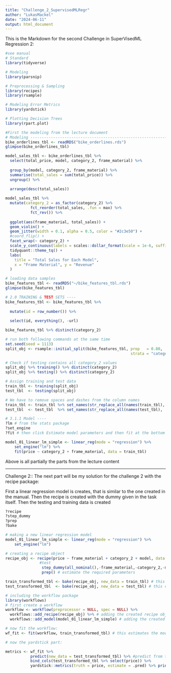 ```yaml
---
title: "Challenge_2_SupervisedMLRegr"
author: "LukasMackel"
date: "2024-06-11"
output: html_document
---
```

This is the Markdown for the second Challenge in SuperVisedML Regression 2:

```r
#see manual
# Standard
library(tidyverse)

# Modeling
library(parsnip)

# Preprocessing & Sampling
library(recipes)
library(rsample)

# Modeling Error Metrics
library(yardstick)

# Plotting Decision Trees
library(rpart.plot)

```

```r
#First the modeling from the lecture document
# Modeling ----------------------------------------------------------------
bike_orderlines_tbl <- readRDS("bike_orderlines.rds")
glimpse(bike_orderlines_tbl)

model_sales_tbl <- bike_orderlines_tbl %>%
  select(total_price, model, category_2, frame_material) %>%
  
  group_by(model, category_2, frame_material) %>%
  summarise(total_sales = sum(total_price)) %>%
  ungroup() %>%
  
  arrange(desc(total_sales))

model_sales_tbl %>%
  mutate(category_2 = as_factor(category_2) %>% 
           fct_reorder(total_sales, .fun = max) %>% 
           fct_rev()) %>%
  
  ggplot(aes(frame_material, total_sales)) +
  geom_violin() +
  geom_jitter(width = 0.1, alpha = 0.5, color = "#2c3e50") +
  #coord_flip() +
  facet_wrap(~ category_2) +
  scale_y_continuous(labels = scales::dollar_format(scale = 1e-6, suffix = "M", accuracy = 0.1)) +
  tidyquant::theme_tq() +
  labs(
    title = "Total Sales for Each Model",
    x = "Frame Material", y = "Revenue"
  )
```


```r

# loading data samples
bike_features_tbl <- readRDS("~/bike_features_tbl.rds")
glimpse(bike_features_tbl)

# 2.0 TRAINING & TEST SETS ----
bike_features_tbl <- bike_features_tbl %>% 
  
  mutate(id = row_number()) %>% 
  
  select(id, everything(), -url)

```

```r
bike_features_tbl %>% distinct(category_2)

# run both following commands at the same time
set.seed(seed = 1113)
split_obj <- rsample::initial_split(bike_features_tbl, prop   = 0.80, 
                                                       strata = "category_2")

# Check if testing contains all category_2 values
split_obj %>% training() %>% distinct(category_2)
split_obj %>% testing() %>% distinct(category_2)

# Assign training and test data
train_tbl <- training(split_obj)
test_tbl  <- testing(split_obj)

# We have to remove spaces and dashes from the column names
train_tbl <- train_tbl %>% set_names(str_replace_all(names(train_tbl), " |-", "_"))
test_tbl  <- test_tbl  %>% set_names(str_replace_all(names(test_tbl),  " |-", "_"))
```

```r
# 3.1.1 Model ----
?lm # from the stats package
?set_engine
?fit # then click Estimate model parameters and then fit at the bottom

model_01_linear_lm_simple <- linear_reg(mode = "regression") %>%
    set_engine("lm") %>%
    fit(price ~ category_2 + frame_material, data = train_tbl)
```

Above is all partially the parts from the lecture content

----------------------------------------------

Challenge 2::
The next part will be my solution for the challenge 2 with the recipe package:

First a linear regression model is creates, that is similar to the one created in the manual. Then the recipe is created with the dummy given in the task itself. Then the testing and training data is created
```r
?recipe
?step_dummy
?prep
?bake

# making a new linear regression model
model_01_linear_lm_simple <- linear_reg(mode = "regression") %>%
    set_engine("lm") 

# creating a recipe object
recipe_obj <- recipe(price ~ frame_material + category_2 + model, data = bike_orderlines_tbl) %>% # function for the price predict from the given variables added
               #test
                step_dummy(all_nominal(),-frame_material,-category_2,-model,one_hot = T) %>% # Check out the argument one_hot = T
                prep() # estimate the required parameters

train_transformed_tbl <- bake(recipe_obj, new_data = train_tbl) # this creates a training data set
test_transformed_tbl  <- bake(recipe_obj, new_data = test_tbl) # this creates a testing data set

# including the workflow package
library(workflows)
# first create a workflow
workflow <- workflow(preprocessor = NULL, spec = NULL) %>% 
  workflows::add_recipe(recipe_obj) %>% # adding the created recipe object from before
  workflows::add_model(model_01_linear_lm_simple) # adding the created model from before

# now fit the workflow:
wf_fit <- fit(workflow, train_transformed_tbl) # this estimates the model param. of the training set

# now the yardstick part: 

metrics <- wf_fit %>%
           predict(new_data = test_transformed_tbl) %>% #predict from the testing data set from above
           bind_cols(test_transformed_tbl %>% select(price)) %>%
           yardstick::metrics(truth = price, estimate = .pred) %>% print() # and then print the yardstick metrics

``` 